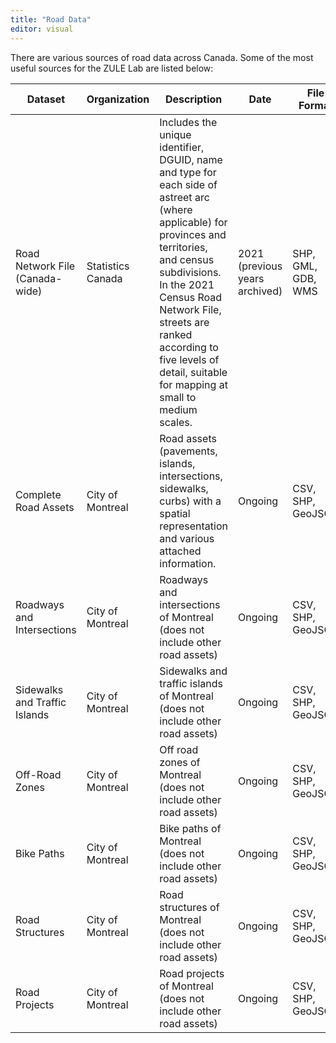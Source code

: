 ```yaml
---
title: "Road Data"
editor: visual
---
```


There are various sources of road data across Canada. Some of the most useful sources for the ZULE Lab are listed below:

| Dataset                         | Organization      | Description                                                                                                                                                                                                                                                                                               | Date                           | File Format        | Link                                                                                                |
|---------------------------------|-------------------|-----------------------------------------------------------------------------------------------------------------------------------------------------------------------------------------------------------------------------------------------------------------------------------------------------------|--------------------------------|--------------------|-----------------------------------------------------------------------------------------------------|
| Road Network File (Canada-wide) | Statistics Canada | Includes the unique identifier, DGUID, name and type for each side of astreet arc (where applicable) for provinces and territories, and census subdivisions. In the 2021 Census Road Network File, streets are ranked according to five levels of detail, suitable for mapping at small to medium scales. | 2021 (previous years archived) | SHP, GML, GDB, WMS | <https://www12.statcan.gc.ca/census-recensement/2021/geo/sip-pis/rnf-frr/index2021-eng.cfm?year=21> |
| Complete Road Assets            | City of Montreal  | Road assets (pavements, islands, intersections, sidewalks, curbs) with a spatial representation and various attached information.                                                                                                                                                                         | Ongoing                        | CSV, SHP, GeoJSON  | <https://donnees.montreal.ca/ville-de-montreal/voirie-actif>                                        |
| Roadways and Intersections      | City of Montreal  | Roadways and intersections of Montreal (does not include other road assets)                                                                                                                                                                                                                               | Ongoing                        | CSV, SHP, GeoJSON  | <http://donnees.ville.montreal.qc.ca/dataset/voirie-chaussee-intersection>                          |
| Sidewalks and Traffic Islands   | City of Montreal  | Sidewalks and traffic islands of Montreal (does not include other road assets)                                                                                                                                                                                                                            | Ongoing                        | CSV, SHP, GeoJSON  | <http://donnees.ville.montreal.qc.ca/dataset/voirie-trottoir-ilot>                                  |
| Off-Road Zones                  | City of Montreal  | Off road zones of Montreal (does not include other road assets)                                                                                                                                                                                                                                           | Ongoing                        | CSV, SHP, GeoJSON  | <http://donnees.ville.montreal.qc.ca/dataset/voirie-zone>                                           |
| Bike Paths                      | City of Montreal  | Bike paths of Montreal (does not include other road assets)                                                                                                                                                                                                                                               | Ongoing                        | CSV, SHP, GeoJSON  | <http://donnees.ville.montreal.qc.ca/dataset/pistes-cyclables>                                      |
| Road Structures                 | City of Montreal  | Road structures of Montreal (does not include other road assets)                                                                                                                                                                                                                                          | Ongoing                        | CSV, SHP, GeoJSON  | <https://donnees.montreal.ca/dataset/structure-routiere>                                            |
| Road Projects                   | City of Montreal  | Road projects of Montreal (does not include other road assets)                                                                                                                                                                                                                                            | Ongoing                        | CSV, SHP, GeoJSON  | <http://donnees.ville.montreal.qc.ca/dataset/schema-transport>                                      |
